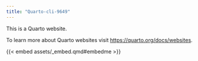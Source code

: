 ```yaml
---
title: "Quarto-cli-9649"
---
```


This is a Quarto website.

To learn more about Quarto websites visit <https://quarto.org/docs/websites>.

{{< embed assets/_embed.qmd#embedme >}}
